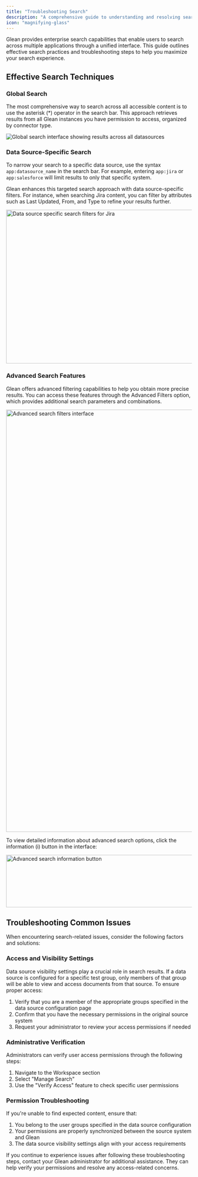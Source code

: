 ```yaml
---
title: "Troubleshooting Search"
description: "A comprehensive guide to understanding and resolving search-related issues in Glean's enterprise search functionality"
icon: "magnifying-glass"
---
```


Glean provides enterprise search capabilities that enable users to search across multiple applications through a unified interface. This guide outlines effective search practices and troubleshooting steps to help you maximize your search experience.

## Effective Search Techniques

### Global Search

The most comprehensive way to search across all accessible content is to use the asterisk (*) operator in the search bar. This approach retrieves results from all Glean instances you have permission to access, organized by connector type.

<Frame>
  <img src="https://support.glean.com/hc/article_attachments/26931459836315" alt="Global search interface showing results across all datasources" />
</Frame>

### Data Source-Specific Search

To narrow your search to a specific data source, use the syntax `app:datasource_name` in the search bar. For example, entering `app:jira` or `app:salesforce` will limit results to only that specific system.

Glean enhances this targeted search approach with data source-specific filters. For instance, when searching Jira content, you can filter by attributes such as Last Updated, From, and Type to refine your results further.

<Frame>
  <img src="https://support.glean.com/hc/article_attachments/26835254204955" alt="Data source specific search filters for Jira" width="675" height="416" />
</Frame>

### Advanced Search Features

Glean offers advanced filtering capabilities to help you obtain more precise results. You can access these features through the Advanced Filters option, which provides additional search parameters and combinations.

<Frame>
  <img src="https://support.glean.com/hc/article_attachments/26835812688795" alt="Advanced search filters interface" width="660" height="1143" />
</Frame>

To view detailed information about advanced search options, click the information (i) button in the interface:

<Frame>
  <img src="https://support.glean.com/hc/article_attachments/26835254205851" alt="Advanced search information button" width="658" height="142" />
</Frame>

## Troubleshooting Common Issues

When encountering search-related issues, consider the following factors and solutions:

### Access and Visibility Settings

Data source visibility settings play a crucial role in search results. If a data source is configured for a specific test group, only members of that group will be able to view and access documents from that source. To ensure proper access:

1. Verify that you are a member of the appropriate groups specified in the data source configuration page
2. Confirm that you have the necessary permissions in the original source system
3. Request your administrator to review your access permissions if needed

### Administrative Verification

Administrators can verify user access permissions through the following steps:

1. Navigate to the Workspace section
2. Select "Manage Search"
3. Use the "Verify Access" feature to check specific user permissions

### Permission Troubleshooting

If you're unable to find expected content, ensure that:

1. You belong to the user groups specified in the data source configuration
2. Your permissions are properly synchronized between the source system and Glean
3. The data source visibility settings align with your access requirements

<Note>
If you continue to experience issues after following these troubleshooting steps, contact your Glean administrator for additional assistance. They can help verify your permissions and resolve any access-related concerns.
</Note>